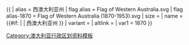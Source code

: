 {{ {{{1<noinclude>|country showdata</noinclude>}}}
| alias = 西澳大利亚州
| flag alias = Flag of Western Australia.svg
| flag alias-1870 = Flag of Western Australia (1870-1953).svg
| size = {{{size|}}}
| name = {{#if: {{{name|}}} | {{{name|}}} | 西澳大利亚州 }}
| variant = {{{variant|}}}
| altlink = {{{altlink|}}}
<noinclude>
| var1 = 1870
</noinclude>
}}<noinclude>
[[Category:澳大利亚行政区划资料模板]]
</noinclude>